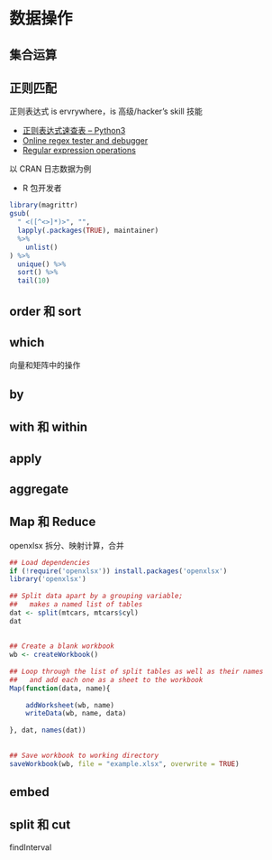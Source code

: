 # 数据操作

## 集合运算


## 正则匹配

正则表达式 is ervrywhere，is 高级/hacker's skill 技能

- [正则表达式速查表 -- Python3](https://www.dataquest.io/blog/large_files/python-regular-expressions-cheat-sheet.pdf)
- [Online regex tester and debugger](https://regex101.com/)
- [Regular expression operations](https://docs.python.org/3/library/re.html)

以 CRAN 日志数据为例

- R 包开发者

```{r}
library(magrittr)
gsub(
  " <([^<>]*)>", "",
  lapply(.packages(TRUE), maintainer)
  %>%
    unlist()
) %>% 
  unique() %>% 
  sort() %>% 
  tail(10)
```

## order 和 sort


## which

向量和矩阵中的操作

## by


## with 和 within


## apply 

## aggregate

## Map 和 Reduce

openxlsx 
拆分、映射计算，合并

```r
## Load dependencies
if (!require('openxlsx')) install.packages('openxlsx')
library('openxlsx')
 
## Split data apart by a grouping variable;
##   makes a named list of tables
dat <- split(mtcars, mtcars$cyl)
dat
 
 
## Create a blank workbook
wb <- createWorkbook()
 
## Loop through the list of split tables as well as their names
##   and add each one as a sheet to the workbook
Map(function(data, name){
 
    addWorksheet(wb, name)
    writeData(wb, name, data)
 
}, dat, names(dat))
 
 
## Save workbook to working directory
saveWorkbook(wb, file = "example.xlsx", overwrite = TRUE)
```



## embed

## split 和 cut

findInterval

